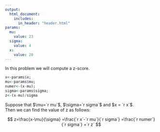 ```yaml
---
output:
  html_document:
    includes:
      in_header: "header.html"
params:
  mu:
    value: 23 
  sigma:
    value: 4 
  x:
    value: 20 
---
```


In this problem we will compute a z-score.

```r
x<-params$x; 
mu<-params$mu; 
numer<-(x-mu); 
sigma<-params$sigma; 
z<-(x-mu)/sigma
```

Suppose that $\mu=`r mu`$, $\sigma=`r sigma`$ and $x = `r x`$.  
Then we can find the value of z as follows:

$$ 
z=\frac{x-\mu}{\sigma}
 =\frac{`r x`-`r mu`}{`r sigma`}
 =\frac{`r numer`}{`r sigma`}
 =`r z` 
$$
